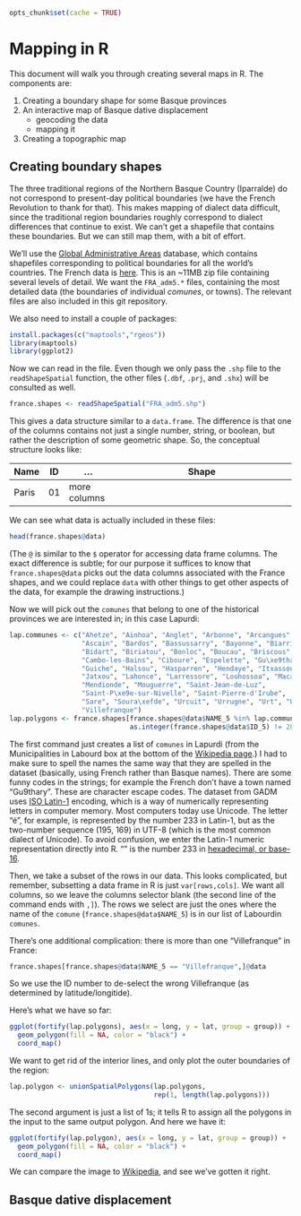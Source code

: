 ```r
opts_chunk$set(cache = TRUE)
```

# Mapping in R

This document will walk you through creating several maps in R.  The components are:

1. Creating a boundary shape for some Basque provinces
2. An interactive map of Basque dative displacement
   - geocoding the data
   - mapping it
3. Creating a topographic map

## Creating boundary shapes

The three traditional regions of the Northern Basque Country (Iparralde) do not correspond to present-day political boundaries (we have the French Revolution to thank for that).  This makes mapping of dialect data difficult, since the traditional region boundaries roughly correspond to dialect differences that continue to exist.  We can't get a shapefile that contains these boundaries.  But we can still map them, with a bit of effort.

We'll use the [Global Administrative Areas](http://gadm.org/) database, which contains shapefiles corresponding to political boundaries for all the world's countries.  The French data is [here](http://biogeo.ucdavis.edu/data/gadm2/shp/FRA_adm.zip).  This is an ~11MB zip file containing several levels of detail.  We want the `FRA_adm5.*` files, containing the most detailed data (the boundaries of individual *comunes*, or towns).  The relevant files are also included in this git repository.

We also need to install a couple of packages:

```r
install.packages(c("maptools","rgeos"))
library(maptools)
library(ggplot2)
```

Now we can read in the file.  Even though we only pass the `.shp` file to the `readShapeSpatial` function, the other files (`.dbf`, `.prj`, and `.shx`) will be consulted as well.

```r
france.shapes <- readShapeSpatial("FRA_adm5.shp")
```

This gives a data structure similar to a `data.frame`.  The difference is that one of the columns contains not just a single number, string, or boolean, but rather the description of some geometric shape.  So, the conceptual structure looks like:

Name   | ID | ...          | Shape                                           |
------ | -- | ------------ | ----------------------------------------------- |
Paris  | 01 | more columns | <instructions for drawing the outline of Paris> | 

We can see what data is actually included in these files:
```r
head(france.shapes@data)
```

(The `@` is similar to the `$` operator for accessing data frame columns.  The exact difference is subtle; for our purpose it suffices to know that `france.shapes@data` picks out the data columns associated with the France shapes, and we could replace `data` with other things to get other aspects of the data, for example the drawing instructions.)


Now we will pick out the `comunes` that belong to one of the historical provinces we are interested in; in this case Lapurdi:

```r
lap.communes <- c("Ahetze", "Ainhoa", "Anglet", "Arbonne", "Arcangues",
                  "Ascain", "Bardos", "Bassussarry", "Bayonne", "Biarritz",
                  "Bidart", "Biriatou", "Bonloc", "Boucau", "Briscous",
                  "Cambo-les-Bains", "Ciboure", "Espelette", "Gu\xe9thary",
                  "Guiche", "Halsou", "Hasparren", "Hendaye", "Itxassou",
                  "Jatxou", "Lahonce", "Larressore", "Louhossoa", "Macaye",
                  "Mendionde", "Mouguerre", "Saint-Jean-de-Luz",
                  "Saint-P\xe9e-sur-Nivelle", "Saint-Pierre-d'Irube",
                  "Sare", "Soura\xefde", "Urcuit", "Urrugne", "Urt", "Ustaritz",
                  "Villefranque")
lap.polygons <- france.shapes[france.shapes@data$NAME_5 %in% lap.communes &
                              as.integer(france.shapes@data$ID_5) != 28077,]
```

The first command just creates a list of `comunes` in Lapurdi (from the Municipalities in Labourd box at the bottom of the [Wikipedia page](https://en.wikipedia.org/wiki/Labourd).)  I had to make sure to spell the names the same way that they are spelled in the dataset (basically, using French rather than Basque names).  There are some funny codes in the strings; for example the French don't have a town named "Gu\xe9thary".  These are character escape codes.  The dataset from GADM uses [ISO Latin-1](https://en.wikipedia.org/wiki/ISO/IEC_8859-1) encoding, which is a way of numerically representing letters in computer memory.  Most computers today use Unicode.  The letter "é", for example, is represented by the number 233 in Latin-1, but as the two-number sequence (195, 169) in UTF-8 (which is the most common dialect of Unicode).  To avoid confusion, we enter the Latin-1 numeric representation directly into R.  "\xe9" is the number 233 in [hexadecimal, or base-16](https://en.wikipedia.org/wiki/Hexadecimal).

Then, we take a subset of the rows in our data.  This looks complicated, but remember, subsetting a data frame in R is just `var[rows,cols]`.  We want all columns, so we leave the columns selector blank (the second line of the command ends with `,]`).  The rows we select are just the ones where the name of the `comune` (`france.shapes@data$NAME_5`) is in our list of Labourdin `comunes`.

There's one additional complication: there is more than one "Villefranque" in France:

```r
france.shapes[france.shapes@data$NAME_5 == "Villefranque",]@data
```

So we use the ID number to de-select the wrong Villefranque (as determined by latitude/longitide).

Here's what we have so far:

```r
ggplot(fortify(lap.polygons), aes(x = long, y = lat, group = group)) + 
  geom_polygon(fill = NA, color = "black") + 
  coord_map()
```

We want to get rid of the interior lines, and only plot the outer boundaries of the region:

```r
lap.polygon <- unionSpatialPolygons(lap.polygons,
                                    rep(1, length(lap.polygons)))
```

The second argument is just a list of 1s; it tells R to assign all the polygons in the input to the same output polygon.  And here we have it:

```r
ggplot(fortify(lap.polygon), aes(x = long, y = lat, group = group)) + 
  geom_polygon(fill = NA, color = "black") + 
  coord_map()
```

We can compare the image to [Wikipedia](https://upload.wikimedia.org/wikipedia/commons/2/20/Labort-Pirineos_Atl%C3%A1nticos.svg), and see we've gotten it right.

## Basque dative displacement

